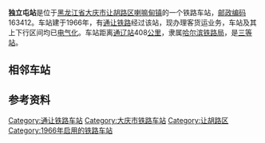 {{noteTA
|1=zh-cn:始发车次; zh-hk:列車班次;
|2=zh-cn:车次; zh-hk:班次;
}}
{{Infobox China railway station
|车站名称 = 独立屯站
|图片 = 
|图片介绍 = 
|其他名称 = 
|车站拼音 = Dulitun
|英文名称 = Dulitun Railway Station
|车站代码 = 57005<ref>{{cite book|title=中华人民共和国铁路车站代码（GB/T 10302-2010）|publisher=中国标准出版社|year=2010|isbn=155066140495|ignore-isbn-error=true|pages=36}}</ref>
|电报码 = DTX
|拼音码 = DLT
|车站地址 = [[黑龙江省|黑龙江省]][[大庆市|大庆市]][[让胡路区|让胡路区]]龙化路7号<ref>{{cite web|url=http://www.12306.cn/mormhweb/kyyyz/ky_heb/201001/t20100124_1162.html|title=哈尔滨局集团公司客运站数据(乘降所)|publisher=[[中国铁路客户服务中心|中国铁路客户服务中心]]|accessdate=2018-05-17|archive-date=2017-12-05|archive-url=https://web.archive.org/web/20171205154037/http://www.12306.cn/mormhweb/kyyyz/ky_heb/201001/t20100124_1162.html|dead-url=no}}</ref>
|坐标 = {{coord|46.571144|124.842851|display=inline,title}}
|归属 = [[哈尔滨铁路局|哈尔滨铁路局]]
|线路 = [[通让铁路|通让铁路]]
|车站等级 = [[三等站_(中铁)|三等站]]
}}
'''独立屯站'''是位于[[黑龙江省|黑龙江省]][[大庆市|大庆市]][[让胡路区|让胡路区]][[喇嘛甸镇_(大庆市)|喇嘛甸镇]]的一个铁路车站，[[邮政编码|邮政编码]]163412。车站建于1966年，有[[通让铁路|通让铁路]]经过该站，现办理客货运业务，车站及其上下行区间均已[[电气化|电气化]]。车站距离[[通辽站|通辽站]]408[[公里|公里]]，隶属[[哈尔滨铁路局|哈尔滨铁路局]]，是[[三等站_(中铁)|三等站]]。

== 相邻车站 ==
{{start rail box|[[File:China_Railways.svg|16px]] [[中国铁路|中国铁路]]}}
{{s-inop|[[银浪站|银浪站]]|{{站|通辽}}方向}}
{{s-line|[[通让铁路|通让铁路]]<br />← 9km 独立屯站 8km →}}
{{s-inop|[[壮志站|壮志站]]|{{站|大庆西}}方向}}
{{end box}}

== 参考资料 ==
{{reflist}}

{{通让铁路}}
{{铁路车站小作品}}
{{黑龙江小作品}}

[[Category:通让铁路车站|Category:通让铁路车站]]
[[Category:大庆市铁路车站|Category:大庆市铁路车站]]
[[Category:让胡路区|Category:让胡路区]]
[[Category:1966年启用的铁路车站|Category:1966年启用的铁路车站]]